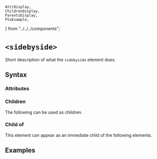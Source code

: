     AttrDisplay,
    ChildrenDisplay,
    ParentsDisplay,
    PtxExample,
} from "../../../components";

# `<sidebyside>`

Short description of what the `sidebyside` element does.

## Syntax

### Attributes

<AttrDisplay name="sidebyside" />

### Children

The following can be used as children.

<ChildrenDisplay name="sidebyside" />

### Child of

This element can appear as an immediate child of the following elements.

<ParentsDisplay name="sidebyside" />

## Examples

    